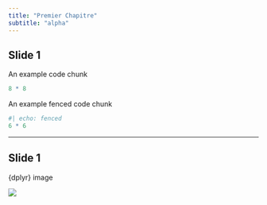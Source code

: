 ```yaml
---
title: "Premier Chapitre"
subtitle: "alpha"
---
```


## Slide 1

An example code chunk

```r
8 * 8
```

An example fenced code chunk

```r
#| echo: fenced
6 * 6
```

---

## Slide 1

{dplyr} image

![](img/logo_1.png)